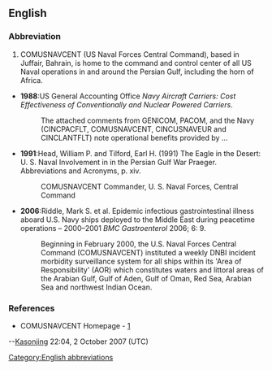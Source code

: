 ==English==
{{rfv}}
===Abbreviation===

# COMUSNAVCENT (US Naval Forces Central Command), based in Juffair, Bahrain, is home to the command and control center of all US Naval operations in and around the Persian Gulf, including the horn of Africa.

* '''1988''':US General Accounting Office ''Navy Aircraft Carriers: Cost Effectiveness of Conventionally and Nuclear Powered Carriers''.
*:The attached comments from GENICOM, PACOM, and the Navy (CINCPACFLT, COMUSNAVCENT, CINCUSNAVEUR and CINCLANTFLT) note operational benefits provided by ...

* '''1991''':Head, William P. and Tilford, Earl H. (1991) The Eagle in the Desert: U. S. Naval Involvement in in the Persian Gulf War Praeger. Abbreviations and Acronyms, p. xiv.
*:COMUSNAVCENT                    Commander, U. S. Naval Forces, Central Command

* '''2006''':Riddle, Mark S. et al. Epidemic infectious gastrointestinal illness aboard U.S. Navy ships deployed to the Middle East during peacetime operations – 2000–2001 ''BMC Gastroenterol'' 2006; 6: 9.
*:Beginning in February 2000, the U.S. Naval Forces Central Command (COMUSNAVCENT) instituted a weekly DNBI incident morbidity surveillance system for all ships within its 'Area of Responsibility' (AOR) which constitutes waters and littoral areas of the Arabian Gulf, Gulf of Aden, Gulf of Oman, Red Sea, Arabian Sea and northwest Indian Ocean.

===References===
*COMUSNAVCENT Homepage - [http://www.cusnc.navy.mil/]
--[[User:Kasonjing|Kasonjing]] 22:04, 2 October 2007 (UTC)

[[Category:English abbreviations]]